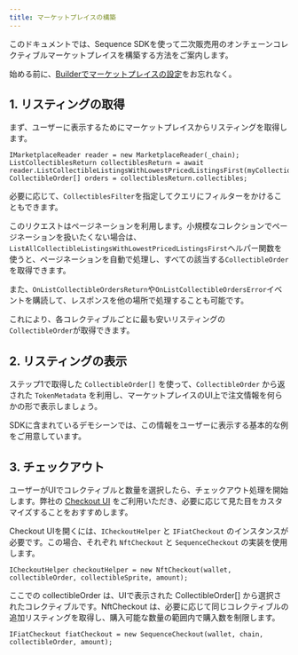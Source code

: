 ```yaml
---
title: マーケットプレイスの構築
---
```


このドキュメントでは、Sequence SDKを使って二次販売用のオンチェーンコレクティブルマーケットプレイスを構築する方法をご案内します。

<Tip>始める前に、[Builderでマーケットプレイスの設定](/solutions/payments/marketplace/hosted#launch-a-marketplace)をお忘れなく。</Tip>

## 1. リスティングの取得
まず、ユーザーに表示するためにマーケットプレイスからリスティングを取得します。

```
IMarketplaceReader reader = new MarketplaceReader(_chain);
ListCollectiblesReturn collectiblesReturn = await reader.ListCollectibleListingsWithLowestPricedListingsFirst(myCollectionContractAddress);
CollectibleOrder[] orders = collectiblesReturn.collectibles;
```

必要に応じて、`CollectiblesFilter`を指定してクエリにフィルターをかけることもできます。

このリクエストはページネーションを利用します。小規模なコレクションでページネーションを扱いたくない場合は、`ListAllCollectibleListingsWithLowestPricedListingsFirst`ヘルパー関数を使うと、ページネーションを自動で処理し、すべての該当する`CollectibleOrder`を取得できます。

また、`OnListCollectibleOrdersReturn`や`OnListCollectibleOrdersError`イベントを購読して、レスポンスを他の場所で処理することも可能です。

これにより、各コレクティブルごとに最も安いリスティングの`CollectibleOrder`が取得できます。

## 2. リスティングの表示
ステップ1で取得した `CollectibleOrder[]` を使って、`CollectibleOrder` から返された `TokenMetadata` を利用し、マーケットプレイスのUI上で注文情報を何らかの形で表示しましょう。

SDKに含まれているデモシーンでは、この情報をユーザーに表示する基本的な例をご用意しています。

## 3. チェックアウト
ユーザーがUIでコレクティブルと数量を選択したら、チェックアウト処理を開始します。弊社の [Checkout UI](/sdk/unity/monetization/checkout-ui) をご利用いただき、必要に応じて見た目をカスタマイズすることをおすすめします。

Checkout UIを開くには、`ICheckoutHelper` と `IFiatCheckout` のインスタンスが必要です。この場合、それぞれ `NftCheckout` と `SequenceCheckout` の実装を使用します。

```
ICheckoutHelper checkoutHelper = new NftCheckout(wallet, collectibleOrder, collectibleSprite, amount);
```

ここでの collectibleOrder は、UIで表示された CollectibleOrder\[] から選択されたコレクティブルです。NftCheckout は、必要に応じて同じコレクティブルの追加リスティングを取得し、購入可能な数量の範囲内で購入数を制限します。

```
IFiatCheckout fiatCheckout = new SequenceCheckout(wallet, chain, collectibleOrder, amount);
```